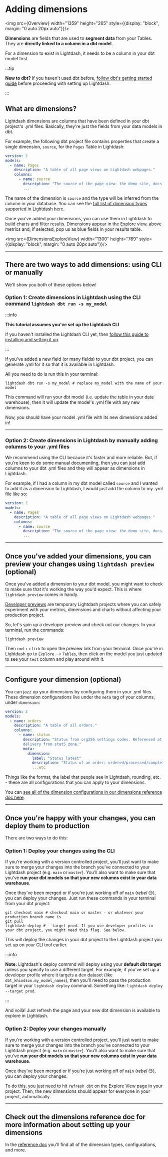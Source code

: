 
# Adding dimensions

<img src={Overview} width="1359" height="265" style={{display: "block", margin: "0 auto 20px auto"}}/>

**Dimensions** are fields that are used to **segment data** from your Tables. They are **directly linked to a column in a dbt model**. 

For a dimension to exist in Lightdash, it needs to be a column in your dbt model first.

:::tip

**New to dbt?** If you haven't used dbt before, [follow dbt's getting started guide](https://docs.getdbt.com/tutorial/setting-up) 
before proceeding with setting up Lightdash.

:::

## What are dimensions?

Lightdash dimensions are columns that have been defined in your dbt project's .yml files. Basically, they're just the fields from your data models in dbt. 

For example, the following dbt project file contains properties that create a single dimension, `source`, for the `Pages` Table in Lightdash:

```yaml
version: 2
models:
  - name: Pages
    description: "A table of all page views on Lightdash webpages."
    columns:
      - name: source
        description: "The source of the page view: the demo site, docs site, or lightdash.com"
        ...
```

The name of the dimension is `source` and the type will be inferred from the column in your database. You can see the [full list of dimension types supported in Lightdash here](/references/dimensions.mdx#dimension-types).

Once you've added your dimensions, you can use them in Lightdash to build charts and filter results. Dimensions appear in the Explore view, above metrics and, if selected, pop us as blue fields in your results table.

<img src={DimensionsExploreView} width="1300" height="769" style={{display: "block", margin: "0 auto 20px auto"}}/>

---

## There are two ways to add dimensions: using CLI or manually

We'll show you both of these options below!

### Option 1: Create dimensions in Lightdash using the CLI command `lightdash dbt run -s my_model`

:::info

**This tutorial assumes you've set up the Lightdash CLI**

If you haven't installed the Lightdash CLI yet, then [follow this guide to installing and setting it up](/guides/cli/how-to-install-the-lightdash-cli).

:::

If you've added a new field (or many fields) to your dbt project, you can generate .yml for it so that it is available in Lightdash. 

All you need to do is run this in your terminal:

```shell
lightdash dbt run -s my_model # replace my_model with the name of your model
```

This command will run your dbt model (i.e. update the table in your data warehouse), then it will update the model's .yml file with any new dimensions.

Now, you should have your model .yml file with its new dimensions added in!

---

### Option 2: Create dimensions in Lightdash by manually adding columns to your .yml files

We recommend using the CLI because it's faster and more reliable. But, if you're keen to do some manual documenting, then you can just add columns to your dbt .yml files and they will appear as dimensions in Lightdash. 

For example, if I had a column in my dbt model called `source` and I wanted to add it as a dimension to Lightdash, I would just add the column to my .yml file like so:

```yaml
version: 2
models:
  - name: Pages
    description: "A table of all page views on Lightdash webpages."
    columns:
      - name: source
        description: "The source of the page view: the demo site, docs site, or lightdash.com"
        ...
```

---

## Once you've added your dimensions, you can preview your changes using `lightdash preview` (optional)

Once you've added a dimension to your dbt model, you might want to check to make sure that it's working the way you'd expect. This is where `lightdash preview` comes in handy.

[Developer previews](/guides/cli/how-to-use-lightdash-preview.mdx) are temporary Lightdash projects where you can safely experiment with your metrics, dimensions and charts without affecting your production project.

So, let's spin up a developer preview and check out our changes. In your terminal, run the commands:

```shell
lightdash preview
```

Then `cmd` + `click` to open the preview link from your terminal. Once you're in Lightdash go to `Explore` --> `Tables`, then click on the model you just updated to see your `test` column and play around with it.

---

## Configure your dimension (optional)

You can jazz up your dimensions by configuring them in your .yml files. These dimension configurations live under the `meta` tag of your columns, under `dimension`:

```yaml
version: 2
models:
  - name: orders
    description: "A table of all orders."
    columns:
      - name: status
        description: "Status from org256 settings codes. Referenced at 
        delivery from stat5 zone."
        meta:
          dimension:
            label: "Status latest"
            description: "Status of an order: ordered/processed/complete"
            ...etc
```

Things like the format, the label that people see in Lightdash, rounding, etc. - these are all configurations that you can apply to your dimensions.

You can [see all of the dimension configurations in our dimensions reference doc here](/references/dimensions.mdx#dimension-configuration).

---

## Once you're happy with your changes, you can deploy them to production

There are two ways to do this:

### Option 1: Deploy your changes using the CLI 

If you're working with a version controlled project, you'll just want to make sure to merge your changes into the branch you've connected to your Lightdash project (e.g. `main` or `master`). You'll also want to make sure that you've **run your dbt models so that your new columns exist in your data warehouse**.

Once they've been merged or if you're just working off of `main` (_rebel_ 😏), you can deploy your changes. Just run these commands in your terminal from your dbt project:

```shell
git checkout main # checkout main or master - or whatever your production branch name is
git pull
lightdash deploy # --target prod. If you use developer profiles in your dbt project, you might need this flag. See below.
```

This will deploy the changes in your dbt project to the Lightdash project you set up on your CLI tool earlier.

:::info

**Note:** Lightdash's deploy commnd will deploy using your **default dbt target** unless you specify to use a different target. For example, if you've set up a developer profile where it targets a dev dataset (like `dbt_khindson.my_model_names`), then you'll need to pass the production target in your `lightdash deploy` command. Something like: `lightdash deploy --target prod`.

:::

And voilà! Just refresh the page and your new dbt dimension is available to explore in Lightdash.

### Option 2: Deploy your changes manually

If you're working with a version controlled project, you'll just want to make sure to merge your changes into the branch you've connected to your Lightdash project (e.g. `main` or `master`). You'll also want to make sure that you've **run your dbt models so that your new columns exist in your data warehouse**.

Once they've been merged or if you're just working off of `main` (_rebel_ 😏), you can deploy your changes.

To do this, you just need to hit `refresh dbt` on the Explore View page in your project. Then, the new dimensions should appear for everyone in your project, automatically.

---

## Check out the [dimensions reference doc](/references/dimensions) for more information about setting up your dimensions

In the [reference doc](/references/dimensions) you'll find all of the dimension types, configurations, and more.